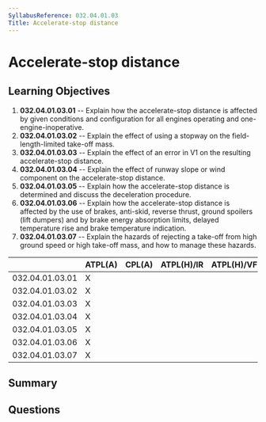 ```yaml
---
SyllabusReference: 032.04.01.03
Title: Accelerate-stop distance
---
```


# Accelerate-stop distance

## Learning Objectives

1. **032.04.01.03.01** -- Explain how the accelerate-stop distance is affected
   by given conditions and configuration for all engines operating and
   one-engine-inoperative.
2. **032.04.01.03.02** -- Explain the effect of using a stopway on the
   field-length-limited take-off mass.
3. **032.04.01.03.03** -- Explain the effect of an error in V1 on the resulting
   accelerate-stop distance.
4. **032.04.01.03.04** -- Explain the effect of runway slope or wind component
   on the accelerate-stop distance.
5. **032.04.01.03.05** -- Explain how the accelerate-stop distance is determined
   and discuss the deceleration procedure.
6. **032.04.01.03.06** -- Explain how the accelerate-stop distance is affected
   by the use of brakes, anti-skid, reverse thrust, ground spoilers (lift
   dumpers) and by brake energy absorption limits, delayed temperature rise and
   brake temperature indication.
7. **032.04.01.03.07** -- Explain the hazards of rejecting a take-off from high
   ground speed or high take-off mass, and how to manage these hazards.

|                 | ATPL(A) | CPL(A) | ATPL(H)/IR | ATPL(H)/VFR | CPL(H) | IR  | CBIR(A) |
| --------------- | ------- | ------ | ---------- | ----------- | ------ | --- | ------- |
| 032.04.01.03.01 | X       |        |            |             |        |     |         |
| 032.04.01.03.02 | X       |        |            |             |        |     |         |
| 032.04.01.03.03 | X       |        |            |             |        |     |         |
| 032.04.01.03.04 | X       |        |            |             |        |     |         |
| 032.04.01.03.05 | X       |        |            |             |        |     |         |
| 032.04.01.03.06 | X       |        |            |             |        |     |         |
| 032.04.01.03.07 | X       |        |            |             |        |     |         |

## Summary

## Questions
